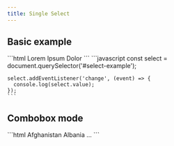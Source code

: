 ```yaml
---
title: Single Select
---
```



<Imports />

<FormControlInfo />

## Basic example

<Demo>
  <BasicExample />
  <Fragment slot="html">
    ```html
    <vscode-single-select id="select-example">
      <vscode-option description="Consectetur adipiscing elit">Lorem</vscode-option>
      <vscode-option selected description="Donec elit odio">Ipsum</vscode-option>
      <vscode-option description="Aliquam ac vulputate eros">Dolor</vscode-option>
    </vscode-single-select>
    ```
  </Fragment>
  <Fragment slot="js">
    ```javascript
    const select = document.querySelector('#select-example');

    select.addEventListener('change', (event) => {
      console.log(select.value);
    });
    ```
  </Fragment>
</Demo>

## Combobox mode

<Demo>
  <ComboboxExample />
  <Fragment slot="html">
    ```html
    <vscode-single-select filter="fuzzy" combobox>
      <vscode-option>Afghanistan</vscode-option>
      <vscode-option>Albania</vscode-option>
      ...
    </vscode-single-select>
    ```
  </Fragment>
</Demo>
